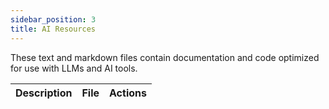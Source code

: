 ```yaml
---
sidebar_position: 3
title: AI Resources
---
```




These text and markdown files contain documentation and code optimized for use with LLMs and AI tools.

<table style={{ width: '100%', borderCollapse: 'collapse' }}>
  <thead>
    <tr>
      <th style={{ textAlign: 'left', padding: '10px' }}>Description</th>
      <th style={{ textAlign: 'left', padding: '10px' }}>File</th>
      <th style={{ textAlign: 'left', padding: '10px' }}>Actions</th>
    </tr>
  </thead>
  <tbody>
    <CopyButton
      title="llms.md"
      filePath="../../llms.md"
      description="Navigation index of all EigenLayer documentation pages."
    />
    <CopyButton
      title="llms-full.md"
      filePath="../../llms-full.md"
      description="Complete EigenLayer documentation."
    />
    <CopyButton
      title="avs-developer-docs.md"
      filePath="../../avs-developer-docs.md"
      description="AVS Developers documentation."
    />
    <CopyButton
      title="operators-developer-docs.md"
      filePath="../../operators-developer-docs.md"
      description="Operators documentation."
    />
    <CopyButton
      title="eigenlayer-contracts.md"
      filePath="../../eigenlayer-contracts.md"
      description="Complete EigenLayer contracts."
    />
    <CopyButton
      title="hello-world-avs.md"
      filePath="../../hello-world-avs.md"
      description="Complete Hello World AVS."
    />
    <CopyButton
      title="eigenlayer-go-sdk.md"
      filePath="../../eigenlayer-go-sdk.md"
      description="EigenLayer Go SDK."
      isLastRow={true}
    />
  </tbody>
</table>
